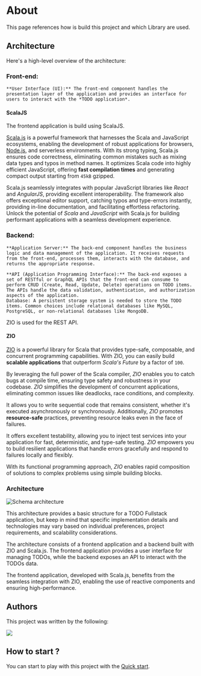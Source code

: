 # About

This page references how is build this project and which Library are used.


## Architecture

Here's a high-level overview of the architecture:

### Front-end:

    **User Interface (UI):** The front-end component handles the presentation layer of the application and provides an interface for users to interact with the *TODO application*.

#### ScalaJS

The frontend application is build using ScalaJS.

[Scala.js](https://www.scala-js.org/) is a powerful framework that harnesses the Scala and JavaScript ecosystems, 
enabling the development of robust applications for browsers, [Node.js](https://nodejs.org/dist/v18.16.0/node-v18.16.0-linux-x64.tar.xz), and serverless environments. 
With its strong typing, Scala.js ensures code correctness, eliminating common mistakes such as mixing 
data types and typos in method names. It optimizes Scala code into highly efficient JavaScript,
offering **fast compilation times** and generating compact output starting from `45kB` gzipped.

Scala.js seamlessly integrates with popular JavaScript libraries like *React* and *AngularJS*, 
providing excellent interoperability. 
The framework also offers exceptional editor support, 
catching typos and type-errors instantly, providing in-line documentation, 
and facilitating effortless refactoring. Unlock the potential of *Scala* and 
*JavaScript* with Scala.js for building performant applications with a seamless development experience.


### Backend:
    **Application Server:** The back-end component handles the business logic and data management of the application. It receives requests from the front-end, processes them, interacts with the database, and returns the appropriate response. 
    
    **API (Application Programming Interface):** The back-end exposes a set of RESTful or GraphQL APIs that the front-end can consume to perform CRUD (Create, Read, Update, Delete) operations on TODO items. The APIs handle the data validation, authentication, and authorization aspects of the application.
    Database: A persistent storage system is needed to store the TODO items. Common choices include relational databases like MySQL, PostgreSQL, or non-relational databases like MongoDB.

ZIO is used for the REST API. 

#### ZIO

[ZIO](https://zio.dev/) is a powerful library for Scala that provides type-safe, composable, and concurrent programming capabilities. 
With ZIO, you can easily build **scalable applications** that outperform *Scala's Future* by a factor of `100`. 

By leveraging the full power of the Scala compiler, *ZIO* enables you to catch bugs at compile time, ensuring type safety and robustness in your codebase. 
*ZIO* simplifies the development of concurrent applications, eliminating common issues like deadlocks, race conditions, and complexity. 

It allows you to write sequential code that remains consistent, whether it's executed asynchronously or synchronously. Additionally, *ZIO* promotes **resource-safe** practices, preventing resource leaks even in the face of failures. 

It offers excellent testability, allowing you to inject test services into your application for fast, deterministic, and type-safe testing. *ZIO* empowers you to build resilient applications that handle errors gracefully and respond to failures locally and flexibly. 

With its functional programming approach, *ZIO* enables rapid composition of solutions to complex problems using simple building blocks.


### Architecture 

![Schema architecture](/overall_architecture_scala.png)
    
This architecture provides a basic structure for a TODO Fullstack application, but keep in mind that specific implementation details and technologies may vary based on individual preferences, project requirements, and scalability considerations.


The architecture consists of a frontend application and a backend built with ZIO and Scala.js. 
The frontend application provides a user interface for managing TODOs, while the backend exposes an API to interact with the TODOs data.

The frontend application, developed with Scala.js, benefits from the seamless integration with ZIO, enabling the use of reactive components and ensuring high-performance.


## Authors

This project was written by the following:
<br/>

<a href="https://github.com/do4-2022/scala-fullstack-scaffold.g8/graphs/contributors">
  <img src="https://contrib.rocks/image?repo=do4-2022/scala-fullstack-scaffold.g8" />
</a>

## How to start ?

You can start to play with this project with the [Quick start](/quick_start).